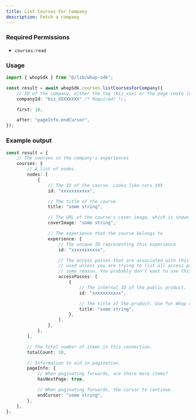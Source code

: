 ```yaml
---
title: List Courses For Company
description: Fetch a company
---
```



### Required Permissions
 - `courses:read`

### Usage

```typescript
import { whopSdk } from "@/lib/whop-sdk";

const result = await whopSdk.courses.listCoursesForCompany({
	// ID of the company, either the tag (biz_xxx) or the page route (whop-dev)
	companyId: "biz_XXXXXXXX" /* Required! */,

	first: 10,

	after: "pageInfo.endCursor",
});

```

### Example output

```typescript
const result = {
	// The courses in the company's experiences
	courses: {
		// A list of nodes.
		nodes: [
			{
				// The ID of the course. Looks like cors_XXX
				id: "xxxxxxxxxxx",

				// The title of the course
				title: "some string",

				// The URL of the course's cover image, which is shown in course preview cards
				coverImage: "some string",

				// The experience that the course belongs to
				experience: {
					// The unique ID representing this experience
					id: "xxxxxxxxxxx",

					// The access passes that are associated with this experience. This should not be
					// used unless you are trying to list all access passes the experience has, for
					// some reason. You probably don't want to use this though and should be using accessPass.
					accessPasses: [
						{
							// The internal ID of the public product.
							id: "xxxxxxxxxxx",

							// The title of the product. Use for Whop 4.0.
							title: "some string",
						},
					],
				},
			},
		],

		// The total number of items in this connection.
		totalCount: 10,

		// Information to aid in pagination.
		pageInfo: {
			// When paginating forwards, are there more items?
			hasNextPage: true,

			// When paginating forwards, the cursor to continue.
			endCursor: "some string",
		},
	},
};

```
